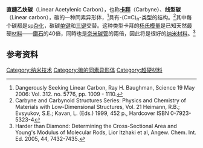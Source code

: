 '''直鏈乙炔碳'''（Linear Acetylenic Carbon），也称'''[[卡拜|卡拜]]'''（Carbyne）、'''线型碳'''（Linear carbon），碳的一种同素异形体，<ref>Dangerously Seeking Linear Carbon, Ray H. Baughman, Science 19 May 2006: Vol. 312. no. 5776, pp. 1009 - 1110.</ref>具有-(C<math>\equiv</math>C)<sub>n</sub>-类型的结构。<ref>Carbyne and Carbynoid Structures Series: Physics and Chemistry of Materials with Low-Dimensional Structures, Vol.  21 Heimann, R.B.; Evsyukov, S.E.; Kavan, L. (Eds.) 1999, 452 p., Hardcover ISBN 0-7923-5323-4</ref>其中每个碳都是sp[[杂化|杂化]]，碳碳[[单键|单键]]和[[三键|三键]]交替。这种类型卡拜的[[杨氏模量|杨氏模量]]是已知天然最硬[[材料|材料]]——[[鑽石|鑽石]]的40倍，同時也是[[奈米碳管|奈米碳管]]的兩倍，因此将是很好的[[纳米材料|纳米材料]]。<ref>Harder than Diamond: Determining the Cross-Sectional Area and Young's Modulus of Molecular Rods, Lior Itzhaki et al, Angew. Chem. Int. Ed. 2005, 44, 7432-7435.</ref>

== 参考资料 ==
{{reflist}}

{{碳的同素异形体}}

[[Category:纳米技术|Category:纳米技术]]
[[Category:碳的同素异形体|Category:碳的同素异形体]]
[[Category:超硬材料|Category:超硬材料]]